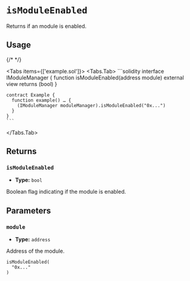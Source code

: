 
# `isModuleEnabled`

Returns if an module is enabled.

## Usage

{/* <!-- vale off --> */}

<Tabs items={['example.sol']}>
  <Tabs.Tab>
    ```solidity
    interface IModuleManager {
      function isModuleEnabled(address module) external view returns (bool)
    }

    contract Example {
      function example() … {
        (IModuleManager moduleManager).isModuleEnabled("0x...")
      }
    }
    ```
  </Tabs.Tab>
</Tabs>

## Returns

### `isModuleEnabled`
- **Type:** `bool`

Boolean flag indicating if the module is enabled.

## Parameters

### `module`
- **Type:** `address`

Address of the module.

```solidity focus=2
isModuleEnabled(
  "0x..."
)
```

